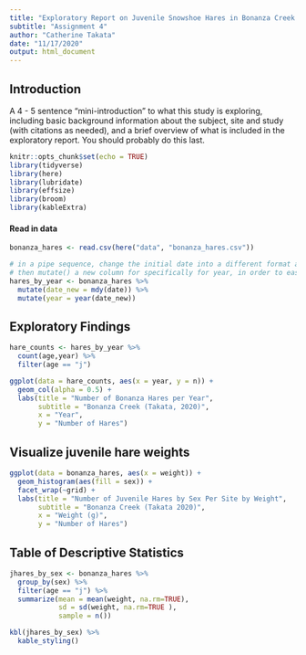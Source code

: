 ```yaml
---
title: "Exploratory Report on Juvenile Snowshoe Hares in Bonanza Creek Experimental Forest"
subtitle: "Assignment 4"
author: "Catherine Takata"
date: "11/17/2020"
output: html_document
---
```



## Introduction 
A 4 - 5 sentence "mini-introduction" to what this study is exploring, including basic background information about the subject, site and study (with citations as needed), and a brief overview of what is included in the exploratory report. You should probably do this last.


```r
knitr::opts_chunk$set(echo = TRUE)
library(tidyverse)
library(here)
library(lubridate)
library(effsize)
library(broom)
library(kableExtra)
```


#### Read in data 

```r
bonanza_hares <- read.csv(here("data", "bonanza_hares.csv")) 
```

```r
# in a pipe sequence, change the initial date into a different format and use mutate() function to add this new "formatted" column to the data set
# then mutate() a new column for specifically for year, in order to easily filter data 
hares_by_year <- bonanza_hares %>% 
  mutate(date_new = mdy(date)) %>% 
  mutate(year = year(date_new))
```


## Exploratory Findings 

```r
hare_counts <- hares_by_year %>% 
  count(age,year) %>% 
  filter(age == "j")

ggplot(data = hare_counts, aes(x = year, y = n)) + 
  geom_col(alpha = 0.5) +
  labs(title = "Number of Bonanza Hares per Year",
       subtitle = "Bonanza Creek (Takata, 2020)",
       x = "Year",
       y = "Number of Hares")
```

## Visualize juvenile hare weights
```r
ggplot(data = bonanza_hares, aes(x = weight)) + 
  geom_histogram(aes(fill = sex)) +
  facet_wrap(~grid) + 
  labs(title = "Number of Juvenile Hares by Sex Per Site by Weight",
       subtitle = "Bonanza Creek (Takata 2020)",
       x = "Weight (g)",
       y = "Number of Hares")
```

## Table of Descriptive Statistics

```r
jhares_by_sex <- bonanza_hares %>% 
  group_by(sex) %>% 
  filter(age == "j") %>% 
  summarize(mean = mean(weight, na.rm=TRUE),
            sd = sd(weight, na.rm=TRUE ),
            sample = n())

kbl(jhares_by_sex) %>% 
  kable_styling() 
```


